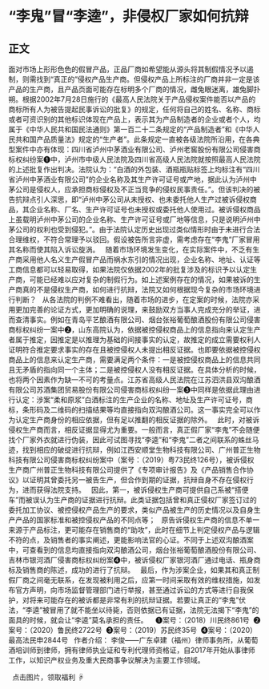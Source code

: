 # “李鬼”冒“李逵”，非侵权厂家如何抗辩
## 正文
面对市场上形形色色的假冒产品，正品厂商如希望能从源头将其制假情况予以遏制，则需找到“真正的”侵权产品生产商。但侵权产品上所标注的厂商并非一定是该产品的生产商，且产品页面可能存在标明多个厂商的情况，雌兔眼迷离，雄兔脚扑朔。根据2002年7月28日施行的《最高人民法院关于产品侵权案件能否以产品的商标所有人为被告提起民事诉讼的批复》的规定，任何将自己的姓名、名称、商标或者可资识别的其他标识体现在产品上，表示其为产品制造者的企业或者个人，均属于《中华人民共和国民法通则》第一百二十二条规定的“产品制造者”和《中华人民共和国产品质量法》规定的“生产者”。此条规定一直被各级法院所沿用，在各典型案件中亦有体现：四川省泸州中茅酒业有限公司、泸州老窖股份有限公司侵害商标权纠纷案❶中，泸州市中级人民法院及四川省高级人民法院就按照最高人民法院的上述批复作出判决。法院认为：“白酒的外包装、酒瓶瓶贴标签上均标注有“四川省泸州中茅酒业有限公司”的企业名称及其生产许可证号或产地，据此认为泸州中茅公司是侵权人，应承担商标侵权及不正当竞争的侵权民事责任。”。但该判决的被告抗辩点引人深思，即“泸州中茅公司从未授权、也未委托他人生产过被诉侵权商品，其企业名称、厂名、生产许可证号也未授权或委托他人使用过。被诉侵权商品上虽载明泸州中茅公司的企业名称、生产许可证号或厂地等信息，只是说明泸州中茅公司的权利也受到侵犯。”。由于法院认定历史出现过类似情形时由于未进行合法合理维权，不符合常理予以驳回。假设被告所言非虚，需考虑存在“李鬼”厂家冒用其名称而使其陷入诉讼旋涡。
 
随着市场环境发生变化，在实际案件中，不乏有生产商采用他人名义生产假冒产品而祸水东引的情况出现，企业名称、地址、认证等工商信息都可以轻易取得，如果法院仅依据2002年的批复涉及的标识予以认定生产商，可能已经难以应对复杂的制假行为。如上述案例存在的情况，如果被诉的生产商真的不是侵权生产商，如何进行抗辩，法院又如何根据现今复杂的市场环境进行判断？
 
从各法院的判例不难看出，随着市场的进步，在定案的时候，法院亦采用更加完善的论证方式，更加明确的说理，来鼓励双方当事人完成充分的举证，进而查清事实。例如在青岛平艺酿酒有限公司、烟台张裕葡萄酿酒股份有限公司侵害商标权纠纷一案中❷，山东高院认为，依据被控侵权商品上的信息指向来认定生产者属于推定，因推定是以推理为基础的间接事实的认定，故推定的成立需要权利人证明符合推定要求事实的存在且被控侵权人未提出相反证据。也即要依据被控侵权商品上的信息来认定生产商，需要满足两个条件：一是被控侵权商品上的信息共同且无矛盾的指向同一个主体；二是被控侵权人没有相反证据。在具体分析的时候，也将两个因素作为缺一不可的考量点。江苏省高级人民法院在江苏泗洪县双沟酿酒有限公司苏酒集团贸易股份有限公司侵害商标权纠纷一案❸中同样是依据此理由进行认定：涉案“柔和原浆”白酒标注的生产企业的名称、地址及生产许可证号，商标，条形码及二维码的扫描结果等均直接指向双沟酿酒公司。这一事实完全可以作为认定生产商身份的相应依据，但有足以推翻的相反证据的除外。
 
此时，对被诉侵权生产商而言，相反证据显得尤为重要。一般而言，真正假厂家“李鬼”不会随便找个厂家外衣就进行伪装，因此可试图寻找“李逵”和“李鬼”二者之间联系的蛛丝马迹，找到相应的破绽进行抗辩，例如江西安顺堂生物科技有限公司、广州普正生物科技有限公司侵害商标权纠纷案中（案号：（2019）粤73民终126号），被诉侵权生产商广州普正生物科技有限公司提供了《专项审计报告》及《产品销售合作协议》以证明其曾委托另一被告生产，但合作到期的证据，抗辩自身不存在侵权行为，进而获得法院支持。
 
因此，第一，被诉侵权生产商可提供自己系被“搭便车”而被误认为生产商的证据进行抗辩。此类证据包括曾和真正侵权厂家签订过的委托加工协议、被控侵权产品生产的要求，类似产品被生产的历史情况以及自身生产产品的国家标准和被控侵权产品的不同点等；
 
原告诉侵权生产商的信息不单一来源于产品标注，更可能存在销售商的“助攻”，此时在细节上判定侵权产品与逻辑不符的点，及销售者的事实阐述，更能影响法官的心证。不同于上述双沟酿酒案中，可查看到的信息均直接指向双沟酿酒公司，烟台张裕葡萄酿酒股份有限公司、吉林市银河酒厂侵害商标权纠纷案❹中，被诉侵权厂家银河酒厂通过电话、瓶身商标及销售商的陈述，成功的进行了抗辩。
 
最后，作为涉案企业，如果其和真正制假厂商之间毫无联系，在发现被利用之后，应第一时间采取有效的维权措施，如发布官方声明，向市场监督管理部门进行举报，甚至通过诉讼的方式等进行自我保护，对将来可能存在的被诉都是非常有利的抗辩证据。若要让真正的“李鬼”伏法，“李逵”被冒用了就不能坐以待毙，否则依据已有证据，法院无法揭下“李鬼”的面具的时候，就会让“李逵”莫名承担的责任。
 
 ❶案号：（2018）川民终861号
 ❷案号：（2020）鲁民终2722号
 ❸案号：（2019）苏民终35号
 ❹案号：（2020）最高法民申2844号
 
作者介绍：
李俊——广东卓建（福州）律师事务所，从葡萄酒培训师到律师，拥有律师执业证和专利代理师资格证，自2017年开始从事律师工作，以知识产权业务及重大民商事争议解决为主要工作领域。
 

 
点击图片，领取福利
☟

 
